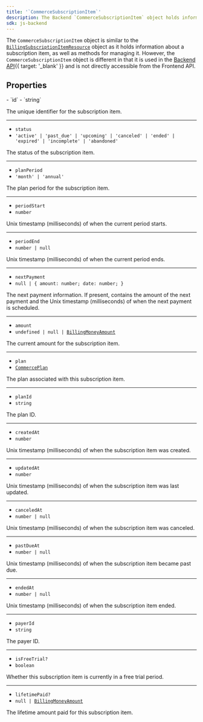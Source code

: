 ```yaml
---
title: '`CommerceSubscriptionItem`'
description: The Backend `CommerceSubscriptionItem` object holds information about a subscription item of your application.
sdk: js-backend
---
```


<Include src="_partials/billing/api-experimental" />

The `CommerceSubscriptionItem` object is similar to the [`BillingSubscriptionItemResource`](/docs/references/javascript/types/billing-subscription-item-resource) object as it holds information about a subscription item, as well as methods for managing it. However, the `CommerceSubscriptionItem` object is different in that it is used in the [Backend API](https://clerk.com/docs/reference/backend-api/model/commercesubscriptionitem){{ target: '_blank' }} and is not directly accessible from the Frontend API.

## Properties

<Properties>
  - `id`
  - `string`

  The unique identifier for the subscription item.

  ---

  - `status`
  - `'active' | 'past_due' | 'upcoming' | 'canceled' | 'ended' | 'expired' | 'incomplete' | 'abandoned'`

  The status of the subscription item.

  ---

  - `planPeriod`
  - `'month' | 'annual'`

  The plan period for the subscription item.

  ---

  - `periodStart`
  - `number`

  Unix timestamp (milliseconds) of when the current period starts.

  ---

  - `periodEnd`
  - `number | null`

  Unix timestamp (milliseconds) of when the current period ends.

  ---

  - `nextPayment`
  - `null | { amount: number; date: number; }`

  The next payment information. If present, contains the amount of the next payment and the Unix timestamp (milliseconds) of when the next payment is scheduled.

  ---

  - `amount`
  - <code>undefined | null | [BillingMoneyAmount](/docs/references/javascript/types/billing-money-amount)</code>

  The current amount for the subscription item.

  ---

  - `plan`
  - <code>[CommercePlan](/docs/references/backend/types/commerce-plan)</code>

  The plan associated with this subscription item.

  ---

  - `planId`
  - `string`

  The plan ID.

  ---

  - `createdAt`
  - `number`

  Unix timestamp (milliseconds) of when the subscription item was created.

  ---

  - `updatedAt`
  - `number`

  Unix timestamp (milliseconds) of when the subscription item was last updated.

  ---

  - `canceledAt`
  - `number | null`

  Unix timestamp (milliseconds) of when the subscription item was canceled.

  ---

  - `pastDueAt`
  - `number | null`

  Unix timestamp (milliseconds) of when the subscription item became past due.

  ---

  - `endedAt`
  - `number | null`

  Unix timestamp (milliseconds) of when the subscription item ended.

  ---

  - `payerId`
  - `string`

  The payer ID.

  ---

  - `isFreeTrial?`
  - `boolean`

  Whether this subscription item is currently in a free trial period.

  ---

  - `lifetimePaid?`
  - <code>null | [BillingMoneyAmount](/docs/references/javascript/types/billing-money-amount)</code>

  The lifetime amount paid for this subscription item.
</Properties>
